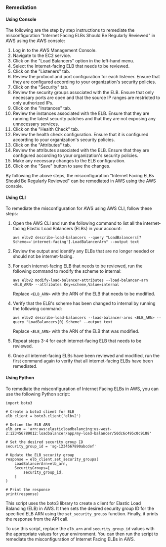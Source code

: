 ### Remediation

#### Using Console

The following are the step by step instructions to remediate the misconfiguration "Internet Facing ELBs Should Be Regularly Reviewed" in AWS using the AWS console:

1. Log in to the AWS Management Console.
2. Navigate to the EC2 service.
3. Click on the "Load Balancers" option in the left-hand menu.
4. Select the Internet-facing ELB that needs to be reviewed.
5. Click on the "Listeners" tab.
6. Review the protocol and port configuration for each listener. Ensure that they are configured according to your organization's security policies.
7. Click on the "Security" tab.
8. Review the security groups associated with the ELB. Ensure that only necessary ports are open and that the source IP ranges are restricted to only authorized IPs.
9. Click on the "Instances" tab.
10. Review the instances associated with the ELB. Ensure that they are running the latest security patches and that they are not exposing any unnecessary services.
11. Click on the "Health Check" tab.
12. Review the health check configuration. Ensure that it is configured according to your organization's security policies.
13. Click on the "Attributes" tab.
14. Review the attributes associated with the ELB. Ensure that they are configured according to your organization's security policies.
15. Make any necessary changes to the ELB configuration.
16. Click on the "Save" button to save the changes.

By following the above steps, the misconfiguration "Internet Facing ELBs Should Be Regularly Reviewed" can be remediated in AWS using the AWS console.

#### Using CLI

To remediate the misconfiguration for AWS using AWS CLI, follow these steps:

1. Open the AWS CLI and run the following command to list all the internet-facing Elastic Load Balancers (ELBs) in your account:

   ```
   aws elbv2 describe-load-balancers --query "LoadBalancers[?Scheme=='internet-facing'].LoadBalancerArn" --output text
   ```

2. Review the output and identify any ELBs that are no longer needed or should not be internet-facing.

3. For each internet-facing ELB that needs to be reviewed, run the following command to modify the scheme to internal:

   ```
   aws elbv2 modify-load-balancer-attributes --load-balancer-arn <ELB_ARN> --attributes Key=scheme,Value=internal
   ```

   Replace `<ELB_ARN>` with the ARN of the ELB that needs to be modified.

4. Verify that the ELB's scheme has been changed to internal by running the following command:

   ```
   aws elbv2 describe-load-balancers --load-balancer-arns <ELB_ARN> --query "LoadBalancers[0].Scheme" --output text
   ```

   Replace `<ELB_ARN>` with the ARN of the ELB that was modified.

5. Repeat steps 3-4 for each internet-facing ELB that needs to be reviewed.

6. Once all internet-facing ELBs have been reviewed and modified, run the first command again to verify that all internet-facing ELBs have been remediated.

#### Using Python

To remediate the misconfiguration of Internet Facing ELBs in AWS, you can use the following Python script:

```
import boto3

# Create a boto3 client for ELB
elb_client = boto3.client('elbv2')

# Define the ELB ARN
elb_arn = 'arn:aws:elasticloadbalancing:us-west-2:123456789012:loadbalancer/app/my-load-balancer/50dc6c495c0c9188'

# Set the desired security group ID
security_group_id = 'sg-1234567890abcdef'

# Update the ELB security group
response = elb_client.set_security_groups(
    LoadBalancerArn=elb_arn,
    SecurityGroups=[
        security_group_id,
    ]
)

# Print the response
print(response)
```

This script uses the boto3 library to create a client for Elastic Load Balancing (ELB) in AWS. It then sets the desired security group ID for the specified ELB ARN using the `set_security_groups` function. Finally, it prints the response from the API call.

To use this script, replace the `elb_arn` and `security_group_id` values with the appropriate values for your environment. You can then run the script to remediate the misconfiguration of Internet Facing ELBs in AWS.

